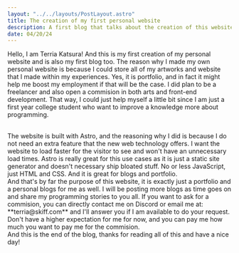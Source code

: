 ```yaml
---
layout: "../../layouts/PostLayout.astro"
title: The creation of my first personal website
description: A first blog that talks about the creation of this website. It is my first time doing this kind of thing.
date: 04/20/24
---
```


Hello, I am Terria Katsura! And this is my first creation of my personal website and is also my first blog too.
The reason why I made my own personal website is because I could store all of my artworks and website that I made within my experiences.
Yes, it is portfolio, and in fact it might help me boost my employment if that will be the case. I did plan to be a freelancer and also
open a commision in both arts and front-end development. That way, I could just help myself a little bit since I am just a first year college student
who want to improve a knowledge more about programming.

<br/>
The website is built with Astro, and the reasoning why I did is because I do not need an extra feature that the new web technology offers.
I want the website to load faster for the visitor to see and won't have an unnecessary load times. Astro is really great for this use cases as
it is just a static site generator and doesn't necessary ship bloated stuff. No or less JavaScript, just HTML and CSS. And it is great for blogs
and portfolio.

<br/>
And that's by far the purpose of this website, it is exactly just a portfolio and a personal blogs for me as well. I will be posting more blogs as
time goes on and share my programming stories to you all. If you want to ask for a commision, you can directly contact me on Discord or email me at: 
**terria@skiff.com** and I'll answer you if I am available to do your request. Don't have a higher expectation for me for now, and you can pay me how much
you want to pay me for the commision.

<br/>
And this is the end of the blog, thanks for reading all of this and have a nice day!